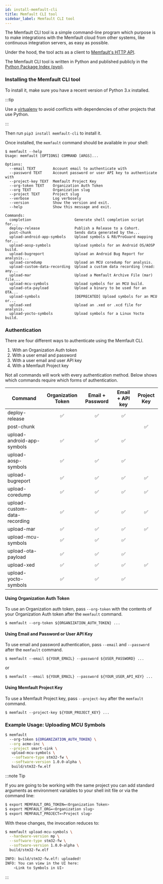 ```yaml
---
id: install-memfault-cli
title: Memfault CLI tool
sidebar_label: Memfault CLI tool
---
```



The Memfault CLI tool is a simple command-line program which purpose is to make
integrations with the Memfault cloud from other systems, like continuous
integration servers, as easy as possible.

Under the hood, the tool acts as a client to [Memfault's HTTP API](/api).

The Memfault CLI tool is written in Python and published publicly in the
[Python Package Index (pypi)](https://pypi.org/project/memfault-cli/).

### Installing the Memfault CLI tool

To install it, make sure you have a recent version of Python 3.x installed.

:::tip

Use a
[virtualenv](https://packaging.python.org/tutorials/installing-packages/#creating-virtual-environments)
to avoid conflicts with dependencies of other projects that use Python.

:::

Then run `pip3 install memfault-cli` to install it.

Once installed, the `memfault` command should be available in your shell:

```text
$ memfault --help
Usage: memfault [OPTIONS] COMMAND [ARGS]...

Options:
  --email TEXT        Account email to authenticate with
  --password TEXT     Account password or user API key to authenticate with
  --project-key TEXT  Memfault Project Key
  --org-token TEXT    Organization Auth Token
  --org TEXT          Organization slug
  --project TEXT      Project slug
  --verbose           Log verbosely
  --version           Show the version and exit.
  --help              Show this message and exit.

Commands:
  completion                    Generate shell completion script for...
  deploy-release                Publish a Release to a Cohort.
  post-chunk                    Sends data generated by the...
  upload-android-app-symbols    Upload symbols & R8/ProGuard mapping for...
  upload-aosp-symbols           Upload symbols for an Android OS/AOSP build.
  upload-bugreport              Upload an Android Bug Report for analysis...
  upload-coredump               Upload an MCU coredump for analysis.
  upload-custom-data-recording  Upload a custom data recording (read: any...
  upload-mar                    Upload a Memfault Archive File (mar) file...
  upload-mcu-symbols            Upload symbols for an MCU build.
  upload-ota-payload            Upload a binary to be used for an OTA...
  upload-symbols                [DEPRECATED] Upload symbols for an MCU or...
  upload-xed                    Upload an .xed or .xcd file for analysis.
  upload-yocto-symbols          Upload symbols for a Linux Yocto build.

```

### Authentication

There are four different ways to authenticate using the Memfault CLI.

1. With an Organization Auth token
1. With a user email and password
1. With a user email and user API key
1. With a Memfault Project key

Not all commands will work with every authentication method. Below shows which
commands require which forms of authentication.

| Command                      | Organization Token | Email + Password | Email + API key | Project Key |
| ---------------------------- | :----------------: | :--------------: | :-------------: | :---------: |
| deploy-release               |         ✅         |        ✅        |       ✅        |             |
| post-chunk                   |                    |                  |                 |     ✅      |
| upload-android-app-symbols   |         ✅         |        ✅        |       ✅        |             |
| upload-aosp-symbols          |         ✅         |        ✅        |       ✅        |             |
| upload-bugreport             |         ✅         |        ✅        |       ✅        |     ✅      |
| upload-coredump              |         ✅         |        ✅        |       ✅        |     ✅      |
| upload-custom-data-recording |         ✅         |        ✅        |       ✅        |     ✅      |
| upload-mar                   |         ✅         |        ✅        |       ✅        |     ✅      |
| upload-mcu-symbols           |         ✅         |        ✅        |       ✅        |             |
| upload-ota-payload           |         ✅         |        ✅        |       ✅        |             |
| upload-xed                   |         ✅         |        ✅        |       ✅        |     ✅      |
| upload-yocto-symbols         |         ✅         |        ✅        |       ✅        |             |

#### Using Organization Auth Token

To use an Organization auth token, pass `--org-token` with the contents of your
Organization Auth token after the `memfault` command.

```
$ memfault --org-token ${ORGANIZATION_AUTH_TOKEN} ...
```

#### Using Email and Password or User API Key

To use email and password authentication, pass `--email` and `--password` after
the `memfault` command.

```
$ memfault --email ${YOUR_EMAIL} --password ${USER_PASSWORD} ...
```

or

```
$ memfault --email ${YOUR_EMAIL} --password ${YOUR_USER_API_KEY} ...
```

#### Using Memfault Project Key

To use a Memfault Project key, pass `--project-key` after the `memfault`
command.

```
$ memfault --project-key ${YOUR_PROJECT_KEY} ...
```

### Example Usage: Uploading MCU Symbols

<AuthTokenRequiredCallout />

```bash
$ memfault
  --org-token ${ORGANIZATION_AUTH_TOKEN} \
  --org acme-inc \
  --project smart-sink \
   upload-mcu-symbols \
   --software-type stm32-fw \
   --software-version 1.0.0-alpha \
   build/stm32-fw.elf
```

:::note Tip

If you are going to be working with the same project you can add standard
arguments as environment variables to your shell init file or via the command
line:

```bash
$ export MEMFAULT_ORG_TOKEN=<Organization Token>
$ export MEMFAULT_ORG=<Organization slug>
$ export MEMFAULT_PROJECT=<Project slug>
```

With these changes, the invocation reduces to:

```bash
$ memfault upload-mcu-symbols \
  --hardware-version mp \
  --software-type stm32-fw \
  --software-version 1.0.0-alpha \
  build/stm32-fw.elf

INFO: build/stm32-fw.elf: uploaded!
INFO: You can view in the UI here:
    <Link to Symbols in UI>
```

:::
